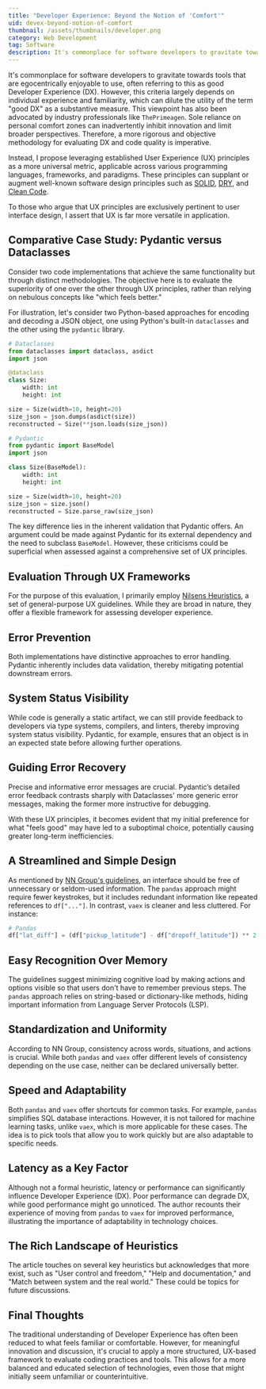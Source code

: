 ```yaml
---
title: "Developer Experience: Beyond the Notion of 'Comfort'"
uid: devex-beyond-notion-of-comfort
thumbnail: /assets/thumbnails/developer.png
category: Web Development
tag: Software
description: It's commonplace for software developers to gravitate towards tools that are egocentrically enjoyable to use, often referring to this as good Developer Experience (DX). However, this criteria largely depends on individual experience and familiarity, which can dilute the utility of the term "good DX" as a substantive measure.
---
```


It's commonplace for software developers to gravitate towards tools that are egocentrically enjoyable to use, often referring to this as good Developer Experience (DX). However, this criteria largely depends on individual experience and familiarity, which can dilute the utility of the term "good DX" as a substantive measure. This viewpoint has also been advocated by industry professionals like `ThePrimeagen`. Sole reliance on personal comfort zones can inadvertently inhibit innovation and limit broader perspectives. Therefore, a more rigorous and objective methodology for evaluating DX and code quality is imperative.

Instead, I propose leveraging established User Experience (UX) principles as a more universal metric, applicable across various programming languages, frameworks, and paradigms. These principles can supplant or augment well-known software design principles such as [SOLID](https://en.wikipedia.org/wiki/SOLID), [DRY](https://en.wikipedia.org/wiki/Don%27t_repeat_yourself), and [Clean Code](https://books.google.no/books/about/Clean_Code.html?id=hjEFCAAAQBAJ&source=kp_book_description&redir_esc=y).

To those who argue that UX principles are exclusively pertinent to user interface design, I assert that UX is far more versatile in application.

## Comparative Case Study: Pydantic versus Dataclasses

Consider two code implementations that achieve the same functionality but through distinct methodologies. The objective here is to evaluate the superiority of one over the other through UX principles, rather than relying on nebulous concepts like "which feels better."

For illustration, let's consider two Python-based approaches for encoding and decoding a JSON object, one using Python's built-in `dataclasses` and the other using the `pydantic` library.

```python
# Dataclasses
from dataclasses import dataclass, asdict
import json

@dataclass
class Size:
    width: int
    height: int

size = Size(width=10, height=20)
size_json = json.dumps(asdict(size))
reconstructed = Size(**json.loads(size_json))
```

```python
# Pydantic
from pydantic import BaseModel
import json

class Size(BaseModel):
    width: int
    height: int

size = Size(width=10, height=20)
size_json = size.json()
reconstructed = Size.parse_raw(size_json)
```

The key difference lies in the inherent validation that Pydantic offers. An argument could be made against Pydantic for its external dependency and the need to subclass `BaseModel`. However, these criticisms could be superficial when assessed against a comprehensive set of UX principles.

## Evaluation Through UX Frameworks

For the purpose of this evaluation, I primarily employ [Nilsens Heuristics](https://www.nngroup.com/articles/ten-usability-heuristics/), a set of general-purpose UX guidelines. While they are broad in nature, they offer a flexible framework for assessing developer experience.

## Error Prevention

Both implementations have distinctive approaches to error handling. Pydantic inherently includes data validation, thereby mitigating potential downstream errors.

## System Status Visibility

While code is generally a static artifact, we can still provide feedback to developers via type systems, compilers, and linters, thereby improving system status visibility. Pydantic, for example, ensures that an object is in an expected state before allowing further operations.

## Guiding Error Recovery

Precise and informative error messages are crucial. Pydantic’s detailed error feedback contrasts sharply with Dataclasses' more generic error messages, making the former more instructive for debugging.

With these UX principles, it becomes evident that my initial preference for what "feels good" may have led to a suboptimal choice, potentially causing greater long-term inefficiencies.

## A Streamlined and Simple Design

As mentioned by [NN Group's guidelines](https://www.nngroup.com/articles/ten-usability-heuristics/), an interface should be free of unnecessary or seldom-used information. The `pandas` approach might require fewer keystrokes, but it includes redundant information like repeated references to `df["..."]`. In contrast, `vaex` is cleaner and less cluttered. For instance:

```python
# Pandas
df["lat_diff"] = (df["pickup_latitude"] - df["dropoff_latitude"]) ** 2
```

## Easy Recognition Over Memory

The guidelines suggest minimizing cognitive load by making actions and options visible so that users don't have to remember previous steps. The `pandas` approach relies on string-based or dictionary-like methods, hiding important information from Language Server Protocols (LSP).

## Standardization and Uniformity

According to NN Group, consistency across words, situations, and actions is crucial. While both `pandas` and `vaex` offer different levels of consistency depending on the use case, neither can be declared universally better.

## Speed and Adaptability

Both `pandas` and `vaex` offer shortcuts for common tasks. For example, `pandas` simplifies SQL database interactions. However, it is not tailored for machine learning tasks, unlike `vaex`, which is more applicable for these cases. The idea is to pick tools that allow you to work quickly but are also adaptable to specific needs.

## Latency as a Key Factor

Although not a formal heuristic, latency or performance can significantly influence Developer Experience (DX). Poor performance can degrade DX, while good performance might go unnoticed. The author recounts their experience of moving from `pandas` to `vaex` for improved performance, illustrating the importance of adaptability in technology choices.

## The Rich Landscape of Heuristics

The article touches on several key heuristics but acknowledges that more exist, such as "User control and freedom," "Help and documentation," and "Match between system and the real world." These could be topics for future discussions.

## Final Thoughts

The traditional understanding of Developer Experience has often been reduced to what feels familiar or comfortable. However, for meaningful innovation and discussion, it's crucial to apply a more structured, UX-based framework to evaluate coding practices and tools. This allows for a more balanced and educated selection of technologies, even those that might initially seem unfamiliar or counterintuitive.
